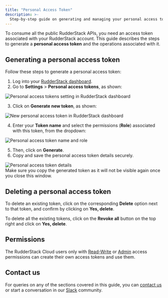 ```yaml
---
title: "Personal Access Token"
description: >-
  Step-by-step guide on generating and managing your personal access tokens required to use the RudderStack API.
---
```


To consume all the public RudderStack APIs, you need an access token associated with your RudderStack account. This guide describes the steps to generate a **personal access token** and the operations associated with it.

## Generating a personal access token

Follow these steps to generate a personal access token:

1. Log into your [RudderStack dashboard](https://app.rudderstack.com/).
2. Go to **Settings** > **Personal access tokens**, as shown:

<img src="../assets/rudderstack-api/personal-access-tokens-1.png" alt="Personal access tokens setting in RudderStack dashboard" />

3. Click on **Generate new token**, as shown:

<img src="../assets/rudderstack-api/new-personal-access-token.png" alt="New personal access token in RudderStack dashboard" />

4. Enter your **Token name** and select the permissions (**Role**) associated with this token, from the dropdown:

<img src="../assets/rudderstack-api/personal-access-tokens-2.png" alt="Personal access token name and role" />

5. Then, click on **Generate**.
6. Copy and save the personal access token details securely.

<img src="../assets/rudderstack-api/personal-access-tokens-3.png" alt="Personal access token details" />

<div class="warningBlock">
Make sure you copy the generated token as it will not be visible again once you close this window.
</div>

## Deleting a personal access token

To delete an existing token, click on the corresponding **Delete** option next to that token, and confirm by clicking on **Yes, delete**.

To delete all the existing tokens, click on the **Revoke all** button on the top right and click on **Yes, delete**.

## Permissions

The RudderStack Cloud users only with [Read-Write](https://www.rudderstack.com/docs/rudderstack-cloud/teammates/#read-write) or [Admin](https://www.rudderstack.com/docs/rudderstack-cloud/teammates/#admin) access permissions can create their own access tokens and use them.

## Contact us

For queries on any of the sections covered in this guide, you can [contact us](mailto:%20docs@rudderstack.com) or start a conversation in our [Slack](https://rudderstack.com/join-rudderstack-slack-community) community.
